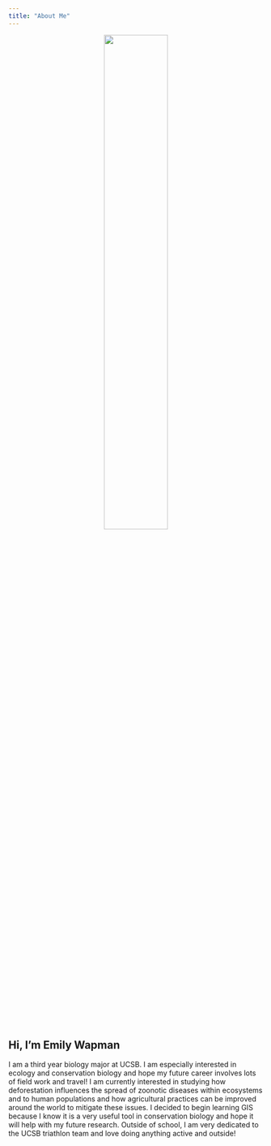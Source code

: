 ```yaml
---
title: "About Me"
---
```

  
<center>
![ ](./img/Face.jpeg){width="50%"}
</center>


## Hi, I'm Emily Wapman


  
I am a third year biology major at UCSB. I am especially interested in ecology and conservation biology and hope my future career involves lots of field work and travel! I am currently interested in studying how deforestation influences the spread of zoonotic diseases within ecosystems and to human populations and how agricultural practices can be improved around the world to mitigate these issues. I decided to begin learning GIS because I know it is a very useful tool in conservation biology and hope it will help with my future research. Outside of school, I am very dedicated to the UCSB triathlon team and love doing anything active and outside! 










